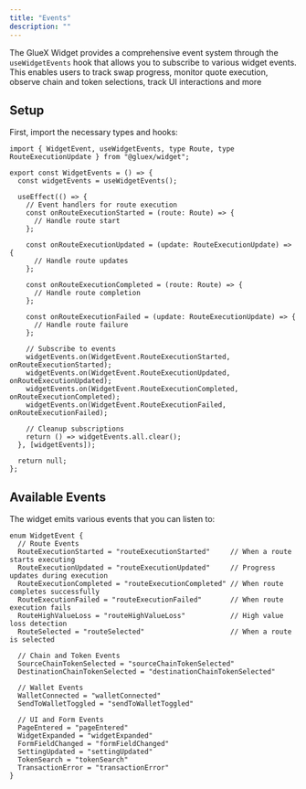 ```yaml
---
title: "Events"
description: ""
---
```


The GlueX Widget provides a comprehensive event system through the `useWidgetEvents` hook that allows you to subscribe to various widget events.
This enables users to track swap progress, monitor quote execution, observe chain and token selections, track UI interactions and more

## Setup

First, import the necessary types and hooks:

```tsx
import { WidgetEvent, useWidgetEvents, type Route, type RouteExecutionUpdate } from "@gluex/widget";

export const WidgetEvents = () => {
  const widgetEvents = useWidgetEvents();

  useEffect(() => {
    // Event handlers for route execution
    const onRouteExecutionStarted = (route: Route) => {
      // Handle route start
    };

    const onRouteExecutionUpdated = (update: RouteExecutionUpdate) => {
      // Handle route updates
    };

    const onRouteExecutionCompleted = (route: Route) => {
      // Handle route completion
    };
    
    const onRouteExecutionFailed = (update: RouteExecutionUpdate) => {
      // Handle route failure
    };

    // Subscribe to events
    widgetEvents.on(WidgetEvent.RouteExecutionStarted, onRouteExecutionStarted);
    widgetEvents.on(WidgetEvent.RouteExecutionUpdated, onRouteExecutionUpdated);
    widgetEvents.on(WidgetEvent.RouteExecutionCompleted, onRouteExecutionCompleted);
    widgetEvents.on(WidgetEvent.RouteExecutionFailed, onRouteExecutionFailed);

    // Cleanup subscriptions
    return () => widgetEvents.all.clear();
  }, [widgetEvents]);

  return null;
};
```

## Available Events

The widget emits various events that you can listen to:

```tsx
enum WidgetEvent {
  // Route Events
  RouteExecutionStarted = "routeExecutionStarted"     // When a route starts executing
  RouteExecutionUpdated = "routeExecutionUpdated"     // Progress updates during execution
  RouteExecutionCompleted = "routeExecutionCompleted" // When route completes successfully
  RouteExecutionFailed = "routeExecutionFailed"       // When route execution fails
  RouteHighValueLoss = "routeHighValueLoss"           // High value loss detection
  RouteSelected = "routeSelected"                     // When a route is selected

  // Chain and Token Events
  SourceChainTokenSelected = "sourceChainTokenSelected"
  DestinationChainTokenSelected = "destinationChainTokenSelected"

  // Wallet Events
  WalletConnected = "walletConnected"
  SendToWalletToggled = "sendToWalletToggled"

  // UI and Form Events
  PageEntered = "pageEntered"
  WidgetExpanded = "widgetExpanded"
  FormFieldChanged = "formFieldChanged"
  SettingUpdated = "settingUpdated"
  TokenSearch = "tokenSearch"
  TransactionError = "transactionError"
}
```

